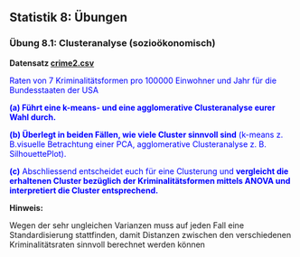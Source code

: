 ## Statistik 8: Übungen

### Übung 8.1: Clusteranalyse (sozioökonomisch)

**Datensatz [crime2.csv](20_Statistik8/data/crime2.csv)**</font>

<font color="blue">Raten von 7 Kriminalitätsformen pro 100000 Einwohner und Jahr für die Bundesstaaten der USA</font>

<font color="blue">**(a)  Führt eine k-means- und eine agglomerative Clusteranalyse eurer Wahl durch.**</font>

<font color="blue">**(b) Überlegt in beiden Fällen, wie viele Cluster sinnvoll sind** (k-means z. B.visuelle Betrachtung einer PCA, agglomerative Clusteranalyse z. B. SilhouettePlot).</font>

<font color="blue">**(c)** Abschliessend entscheidet euch für eine Clusterung und **vergleicht die erhaltenen Cluster bezüglich der Kriminalitätsformen mittels ANOVA und interpretiert die Cluster entsprechend.**</font>


**Hinweis:**

Wegen der sehr ungleichen Varianzen muss auf jeden Fall eine Standardisierung stattfinden, damit Distanzen zwischen den verschiedenen Kriminalitätsraten sinnvoll berechnet werden können
